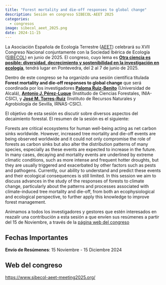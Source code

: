 ```yaml
---
title: "Forest mortality and die-off responses to global change"
description: Sesión en congreso SIBECOL-AEET 2025
categories:
  - congresos
image: sibecol_aeet_2025.png
date: 2024-11-15
---
```


La Asociación Española de Ecología Terrestre ([AEET](https://www.aeet.org/es/)) celebrará su XVII Congreso Nacional conjuntamente con la Sociedad Ibérica de Ecología ([SIBECOL](https://www.sibecol.org/)) en junio de 2025. El congreso, cuyo lema es **[Otra ciencia es posible: diversidad, decrecimiento y sostenibilidad en la investigación en ecología](https://www.sibecol-aeet-meeting2025.org/)**, tendrá lugar en Pontevedra, del 2 al 7 de junio de 2025. 

Dentro de este congreso se ha organizdo una sesión científica titulada **Forest mortality and die-off responses to global change** que será coordinada por los investigadores **[Paloma Ruiz-Benito](../../people/ruiz_benito)** (Universidad de Alcalá), **[Antonio J. Pérez-Luque](../../people/perez_luque)** (Institudo de Ciencias Forestales, INIA-CSIC), y **[José M. Torres-Ruiz](../../people/torres_ruiz)** (Instituto de Recursos Naturales y Agrobiología de Sevilla, IRNAS-CSIC). 

El objetivo de esta sesión es discutir sobre diversos aspectos del decaimiento forestal. El resumen de la sesión es el siguiente:  

Forests are critical ecosystems for human well-being acting as net carbon sinks worldwide. However, increased tree mortality and die-off events are being observed worldwide and it could not only compromise the role of forests as carbon sinks but also alter the distribution patterns of many species, especially  as  these events are expected to increase in the future. In many cases, decaying and mortality events are underlined by extreme climatic conditions, such as more intense and frequent hotter droughts, but they are usually triggered and exacerbated by other factors such as pests and pathogens. Currently, our ability to understand and predict these events and their ecological consequences is still limited. In this session we aim to discuss advances in the study of the responses of forests to climate change, particularly about the patterns and processes associated with climate-induced tree mortality and die-off, from both an ecophysiological and ecological perspective, to further apply this knowledge to improve forest management. 

Animamos a todos los investigadores y gestores que estén interesados en reazalir una contribución a esta sesión a que envíen sus resúmenes a partir del 15 de Noviembre, a través de la [página web del congreso](https://www.sibecol-aeet-meeting2025.org/) 


::: {.callout-warning}
## Fechas Importantes

**Envío de Resúmenes**: 15 Noviembre - 15 Diciembre 2024
:::

::: {.callout-tip}
## Web del congreso

[https://www.sibecol-aeet-meeting2025.org/](https://www.sibecol-aeet-meeting2025.org/)
:::
